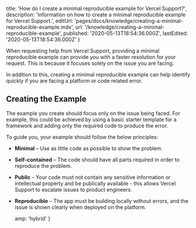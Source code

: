 
  title: 'How do I create a minimal reproducible example for Vercel Support?',
  description:
    'Information on how to create a minimal reproducible example for Vercel Support.',
  editUrl: 'pages/docs/knowledge/creating-a-minimal-reproducible-example.mdx',
  url: '/knowledge/creating-a-minimal-reproducible-example',
  published: '2020-05-13T18:54:36.000Z',
  lastEdited: '2020-05-13T18:54:36.000Z'
}

When requesting help from Vercel Support, providing a minimal reproducible example can provide you with a faster resolution for your request. This is because it focuses solely on the issue you are facing.

In addition to this, creating a minimal reproducible example can help identify quickly if you are facing a platform or code related error.

## Creating the Example

The example you create should focus only on the issue being faced. For example, this could be achieved by using a basic starter template for a framework and adding only the required code to produce the error.

To guide you, your example should follow the below principles:

- **Minimal** – Use as little code as possible to show the problem.
- **Self-contained** – The code should have all parts required in order to reproduce the problem.
- **Public** – Your code must not contain any sensitive information or intellectual property and be publically available - this allows Vercel Support to escalate issues to product engineers.
- **Reproducible** – The app must be building locally without errors, and the issue is shown clearly when deployed on the platform.


  amp: 'hybrid'
}
